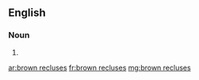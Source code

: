 ==English==

===Noun===
{{head|en|plural|head=[[brown]] [[recluse]]s}}

# {{plural of|brown recluse|lang=en|nocat=1}}

[[ar:brown recluses]]
[[fr:brown recluses]]
[[mg:brown recluses]]